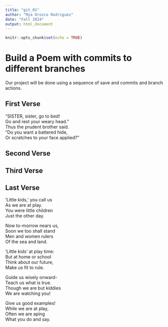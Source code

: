 ```yaml
---
title: "git_01"
author: "Mya Orozco Rodriguez"
date: "Fall 2024"
output: html_document
---
```


```r
knitr::opts_chunk$set(echo = TRUE)
```
# Build a Poem with commits to different branches
Our project will be done using a sequence of save and commits and branch actions.
<!-- Do not modify or change any text in "!--" bracketed areas such as this --- these are instructions to
you, if you change any of this the git program will notice it and compromise your git merging strategy !-->

## First Verse 
<!--Put the first five lines of a poem by Lewis Carrol in this section!-->
“SISTER, sister, go to bed!  
Go and rest your weary head.”  
Thus the prudent brother said.  
“Do you want a battered hide,  
Or scratches to your face applied?”  

## Second Verse
<!--Put the first five lines of a poem by Robert Frost here!-->

## Third Verse
<!--Put the first two verses of The Walrus and the Carpenter here!-->

## Last Verse
<!--Put a short poem you created using chatGPT of 20 to 30 lines,here!-->
‘Little kids,’ you call us  
As we are at play.  
You were little children  
Just the other day.  

Now to-morrow nears us,  
Soon we too shall stand  
Men and women rulers  
Of the sea and land.  

‘Little kids’ at play time:  
But at home or school  
Think about our future,  
Make us fit to rule.  

Guide us wisely onward-  
Teach us what is true.  
Though we are but kiddies  
We are watching you!  
 
Give us good examples!  
While we are at play,  
Often we are aping  
What you do and say.  
